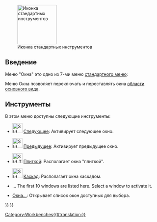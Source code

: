 <languages/>

{{Docnav/ru
|[[Std_Macro_Menu/ru|Меню "Макросы"]]
|[[Std_Help_Menu/ru|Меню "Справка"]]
|[[Std_Base/ru|Стандартные команды и инструменты]]
|IconL=
|IconR=
|IconC=Freecad.svg
}}

[[Image:Freecad.svg|thumb|128px|Иконка стандартных инструментов]]

{{TOCright}}

<span id="Introduction"></span>
==Введение==

Меню "Окна" это одно из 7-ми меню [[Standard_Menu/ru|стандартного меню]]:

<!--Перевод данного блока должен быть идентичным названиям меню в реальной программе.-->
{{StdMenu
|
[[Std_File_Menu/ru|<u>Ф</u>айл]]
&nbsp;&nbsp;&nbsp;
[[Std_Edit_Menu/ru|<u>П</u>равка]]
&nbsp;&nbsp;&nbsp;
[[Std_View_Menu/ru|<u>В</u>ид]]
&nbsp;&nbsp;&nbsp;
[[Std_Tools_Menu/ru|<u>И</u>нструменты]]
&nbsp;&nbsp;&nbsp;
[[Std_Macro_Menu/ru|<u>М</u>акросы]]
&nbsp;&nbsp;&nbsp;
[[Std_Windows_Menu/ru|Окна]]
&nbsp;&nbsp;&nbsp;
[[Std_Help_Menu/ru|<u>С</u>правка]]
}}

Меню Окна позволяет переключать и переставлять окна [[Main_view_area/ru|области основного вида]].

<span id="Tools"></span>
==Инструменты==

В этом меню доступны следующие инструменты:

* [[File:Std_ActivateNextWindow.svg|32px]] [[Std_ActivateNextWindow/ru|Следующее]]: Активирует следующее окно.

* [[File:Std_ActivatePrevWindow.svg|32px]] [[Std_ActivatePrevWindow/ru|Предыдущее]]: Активирует предыдущее окно.

* [[File:Std_TileWindows.svg|32px]] [[Std_TileWindows/ru|Плиткой]]: Располагает окна "плиткой".

* [[File:Std_CascadeWindows.svg|32px]] [[Std_CascadeWindows/ru|Каскад]]: Располагает окна каскадом.

* ... The first 10 windows are listed here. Select a window to activate it.

<div class="mw-translate-fuzzy">
* [[Std_Windows/ru|Окна...]]: Открывает список окон доступных для выбора.
</div> 


{{Docnav/ru
|[[Std_Macro_Menu/ru|Меню "Макросы"]]
|[[Std_Help_Menu/ru|Меню "Справка"]]
|[[Std_Base/ru|Стандартные команды и инструменты]]
|IconL=
|IconR=
|IconC=Freecad.svg
}}

{{Std_Base_navi{{#translation:}}}}
{{Userdocnavi{{#translation:}}}}
[[Category:Workbenches{{#translation:}}]]